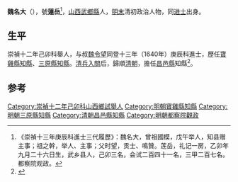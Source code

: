 '''魏名大'''（{{bd|？||？||}}），號'''蓮岳'''<ref>《崇禎十三年庚辰科進士三代履歷》：魏名大，曾祖國模，戊午举人，知县赠主事；祖之幹，举人、主事；父时望，贡士、鳴贊。莲岳，礼记一房，乙卯年九月二十六日生，武乡县人，己卯三名，会试二百四十一名，三甲二百七名。都察院观政。</ref>，[[山西|山西]][[武鄉縣|武鄉縣]]人，[[明末|明末]]清初政治人物，同[[进士|进士]]出身。

== 生平 ==
崇禎十二年己卯科舉人，与叔[[魏令望|魏令望]]同登十三年（1640年）庚辰科進士，歷任[[寶雞縣|寶雞縣]][[知縣|知縣]]、[[三原縣|三原縣]][[知縣|知縣]]。[[清兵入關|清兵入關]]后，歸順[[清朝|清朝]]，擔任[[昌邑縣|昌邑縣]]知縣<ref>{{cite news|author=长治市地方志办公室主办|title=武乡县进士名录|url=http://www.dfz.changzhi.gov.cn/960rn.jsp?urltype=news.NewsContentUrl&wbnewsid=232152&wbtreeid=21514|accessdate=2013-08-19|newspaper=长治市情网|deadurl=yes|archiveurl=https://web.archive.org/web/20130818223824/http://www.dfz.changzhi.gov.cn/960rn.jsp?urltype=news.NewsContentUrl&wbnewsid=232152&wbtreeid=21514|archivedate=2013-08-18}}</ref>。

==参考==
{{reflist}}

{{崇禎十三年庚辰科殿試金榜}}

{{Authority control}}

{{DEFAULTSORT:Wei魏}}
[[Category:崇禎十二年己卯科山西鄉試舉人|Category:崇禎十二年己卯科山西鄉試舉人]]
[[Category:明朝寶雞縣知縣|Category:明朝寶雞縣知縣]]
[[Category:明朝三原縣知縣|Category:明朝三原縣知縣]]
[[Category:清朝昌邑縣知縣|Category:清朝昌邑縣知縣]]
[[Category:明朝都察院觀政|Category:明朝都察院觀政]]


{{明朝人物小作品}}